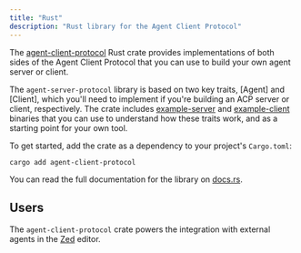 ```yaml
---
title: "Rust"
description: "Rust library for the Agent Client Protocol"
---
```


The [agent-client-protocol](https://crates.io/crates/agent-client-protocol)
Rust crate provides implementations of both sides of the Agent Client Protocol
that you can use to build your own agent server or client.

The `agent-server-protocol` library is based on two key traits, [Agent] and
[Client], which you'll need to implement if you're building an ACP server or
client, respectively. The crate includes
[example-server](https://github.com/zed-industries/agent-client-protocol/blob/main/rust/example_server.rs)
and
[example-client](https://github.com/zed-industries/agent-client-protocol/blob/main/rust/example_client.rs)
binaries that you can use to understand how these traits work, and as a starting
point for your own tool.

To get started, add the crate as a dependency to your project's `Cargo.toml`:

```console
cargo add agent-client-protocol
```

You can read the full documentation for the library on
[docs.rs](https://docs.rs/agent-client-protocol/latest/agent_client_protocol/).

## Users

The `agent-client-protocol` crate powers the integration with external agents in
the [Zed](https://zed.dev) editor.
